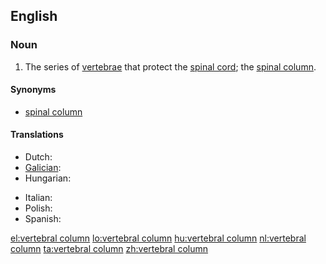 ==English==

===Noun===
{{wikipedia}}
{{en-noun|sg=[[vertebral]] [[column]]}}

# {{skeleton}} The series of [[vertebra]]e that protect the [[spinal cord]]; the [[spinal column]].

====Synonyms====
* [[spinal column]]

====Translations====
{{trans-top|vertebral column}}
* Dutch: {{t+|nl|wervelkolom|m}}
* [[Galician]]: {{t+|gl|columna vertebral|f}}
* Hungarian: {{t+|hu|gerincoszlop}}
{{trans-mid}}
* Italian: {{t-|it|colonna vertebrale|f}}
* Polish: {{t+|pl|kręgosłup|m}}
* Spanish: {{t+|es|columna vertebral|f}}
{{trans-bottom}}

[[el:vertebral column]]
[[lo:vertebral column]]
[[hu:vertebral column]]
[[nl:vertebral column]]
[[ta:vertebral column]]
[[zh:vertebral column]]